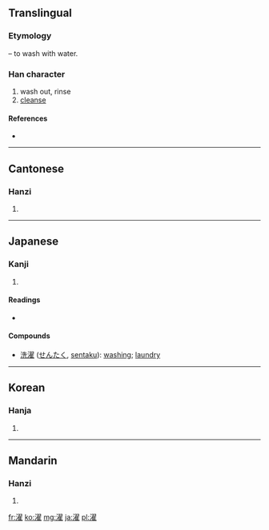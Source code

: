 ==Translingual==
===Etymology===
{{Han compound|水|t1=water|alt1=氵|翟|ls=psc|c1=s|c2=p}} – to wash with water.

===Han character===
{{Han char|rn=85|rad=水|as=14|sn=17|four=3711<sub>4</sub>|canj=水尸一土 (ESMG)}}

# wash out, rinse
# [[cleanse]]

====References====
* {{Han ref|kx=0657.150|dkj=18532|dj=1067.160|hdz=31775.010|uh=6FEF|ud=28655|bh=C0DE|bd=49374}}

----

==Cantonese==

===Hanzi===
{{yue-hanzi|jyut=|y=jok6}}

# {{defn|lang=yue|sort=水14}}

----

==Japanese==

===Kanji===
{{ja-kanji|grade=c|rs=水14}}

# {{defn|lang=ja|sort=水14}}

====Readings====
* {{ja-readings|on=[[たく]] (taku)|kun=[[あらう]] (arau)}}

====Compounds====
* [[洗濯]] ([[せんたく]], [[sentaku]]): [[washing]]; [[laundry]]

----

==Korean==

===Hanja===
{{ko-hanja|hangeul=탁|eumhun=|rv=tak|mr=t'ak|y=thak}}

# {{defn|lang=ko|sort=水14}}

----

==Mandarin==

===Hanzi===
{{cmn-hanzi|pin=[[shuò]] ([[shuo4]]), [[zhào]] ([[zhao4]]), [[zhuó]] ([[zhuo2]])|wg=shuo<sup>4</sup>, chao<sup>4</sup>, cho<sup>2</sup>}}

# {{defn|lang=cmn|sort=水14}}

[[fr:濯]]
[[ko:濯]]
[[mg:濯]]
[[ja:濯]]
[[pl:濯]]